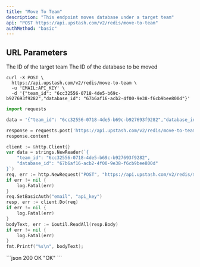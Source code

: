 ```yaml
---
title: "Move To Team"
description: "This endpoint moves database under a target team"
api: "POST https://api.upstash.com/v2/redis/move-to-team"
authMethod: "basic"
---
```


## URL Parameters

<ParamField body="team_id" required>
  The ID of the target team
</ParamField>

<ParamField body="database_id" required>
  The ID of the database to be moved
</ParamField>

<RequestExample>

```shell curl
curl -X POST \
  https://api.upstash.com/v2/redis/move-to-team \
  -u 'EMAIL:API_KEY' \
  -d '{"team_id": "6cc32556-0718-4de5-b69c-b927693f9282","database_id": "67b6af16-acb2-4f00-9e38-f6cb9bee800d"}'
```

```python Python
import requests

data = '{"team_id": "6cc32556-0718-4de5-b69c-b927693f9282","database_id": "67b6af16-acb2-4f00-9e38-f6cb9bee800d"}'

response = requests.post('https://api.upstash.com/v2/redis/move-to-team', data=data, auth=('EMAIL', 'API_KEY'))
response.content
```

```go Go
client := &http.Client{}
var data = strings.NewReader(`{
    "team_id": "6cc32556-0718-4de5-b69c-b927693f9282",
    "database_id": "67b6af16-acb2-4f00-9e38-f6cb9bee800d"
}`)
req, err := http.NewRequest("POST", "https://api.upstash.com/v2/redis/move-to-team", data)
if err != nil {
    log.Fatal(err)
}
req.SetBasicAuth("email", "api_key")
resp, err := client.Do(req)
if err != nil {
    log.Fatal(err)
}
bodyText, err := ioutil.ReadAll(resp.Body)
if err != nil {
    log.Fatal(err)
}
fmt.Printf("%s\n", bodyText);
```

</RequestExample>

<ResponseExample>
```json 200 OK
"OK"
```
</ResponseExample>
